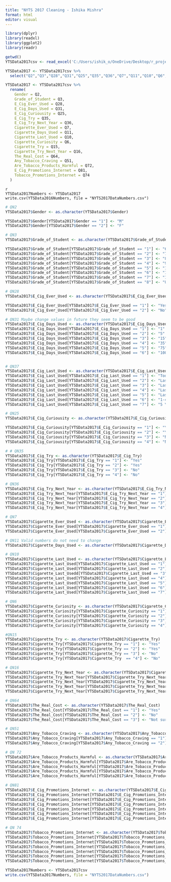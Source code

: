 ---
title: "NYTS 2017 Cleaning - Ishika Mishra"
format: html
editor: visual
---

```{r library}
library(dplyr)
library(readxl)
library(ggplot2)
library(readr)
```

```{r setup}
getwd()
YTSData2017csv <- read_excel('C:/Users/ishik_o/OneDrive/Desktop/r_projects/YTS16_18_21/nyts2017.xlsx')
```

```{r renamecol}
YTSData2017 <- YTSData2017csv %>% 
  select("Q2","Q3","Q28","Q31","Q25","Q35","Q36","Q7","Q11","Q10","Q6","Q15","Q16","Q64","Q51","Q72","Q81","Q74")

YTSData2017 <- YTSData2017csv %>%
  rename(
    Gender = Q2,
    Grade_of_Student = Q3,
    E_Cig_Ever_Used = Q28,
    E_Cig_Days_Used = Q31,
    E_Cig_Curiousity = Q25,
    E_Cig_Try = Q35,
    E_Cig_Try_Next_Year = Q36,
    Cigarette_Ever_Used = Q7,
    Cigarette_Days_Used = Q11,
    Cigarette_Last_Used = Q10,
    Cigarette_Curiosity = Q6,
    Cigarette_Try = Q15,
    Cigarette_Try_Next_Year = Q16,
    The_Real_Cost = Q64,
    Any_Tobacco_Craving = Q51,
    Are_Tobacco_Products_Harmful = Q72,
    E_Cig_Promotions_Internet = Q81,
    Tobacco_Promotions_Internet = Q74
  )

```

```         
{r Duplicating and saving new dataset}
YTSData2017Numbers <- YTSData2017
write.csv(YTSData2016Numbers, file = "NYTS2017DataNumbers.csv")
```

```{r}
# QN2
YTSData2017$Gender <- as.character(YTSData2017$Gender)

YTSData2017$Gender[YTSData2017$Gender == "1"] <- "M"
YTSData2017$Gender[YTSData2017$Gender == "2"] <- "F"

# QN3
YTSData2017$Grade_of_Student <- as.character(YTSData2017$Grade_of_Student)

YTSData2017$Grade_of_Student[YTSData2017$Grade_of_Student == "1"] <- "6th"
YTSData2017$Grade_of_Student[YTSData2017$Grade_of_Student == "2"] <- "7th"
YTSData2017$Grade_of_Student[YTSData2017$Grade_of_Student == "3"] <- "8th"
YTSData2017$Grade_of_Student[YTSData2017$Grade_of_Student == "4"] <- "9th"
YTSData2017$Grade_of_Student[YTSData2017$Grade_of_Student == "5"] <- "10th"
YTSData2017$Grade_of_Student[YTSData2017$Grade_of_Student == "6"] <- "11th"
YTSData2017$Grade_of_Student[YTSData2017$Grade_of_Student == "7"] <- "12th"
YTSData2017$Grade_of_Student[YTSData2017$Grade_of_Student == "8"] <- "Unplaced"

# QN28
YTSData2017$E_Cig_Ever_Used <- as.character(YTSData2017$E_Cig_Ever_Used)

YTSData2017$E_Cig_Ever_Used[YTSData2017$E_Cig_Ever_Used == "1"] <- "Yes"
YTSData2017$E_Cig_Ever_Used[YTSData2017$E_Cig_Ever_Used == "2"] <- "No"

# QN31 Maybe change values in future they seem to be good
YTSData2017$E_Cig_Days_Used <- as.character(YTSData2017$E_Cig_Days_Used)
YTSData2017$E_Cig_Days_Used[YTSData2017$E_Cig_Days_Used == "1"] <- "1"
YTSData2017$E_Cig_Days_Used[YTSData2017$E_Cig_Days_Used == "2"] <- "5"
YTSData2017$E_Cig_Days_Used[YTSData2017$E_Cig_Days_Used == "3"] <- "15"
YTSData2017$E_Cig_Days_Used[YTSData2017$E_Cig_Days_Used == "4"] <- "35"
YTSData2017$E_Cig_Days_Used[YTSData2017$E_Cig_Days_Used == "5"] <- "75"
YTSData2017$E_Cig_Days_Used[YTSData2017$E_Cig_Days_Used == "6"] <- "100"


# QN37
YTSData2017$E_Cig_Last_Used <- as.character(YTSData2017$E_Cig_Last_Used)
YTSData2017$E_Cig_Last_Used[YTSData2017$E_Cig_Last_Used == "1"] <- "Today"
YTSData2017$E_Cig_Last_Used[YTSData2017$E_Cig_Last_Used == "2"] <- "Last 7 Days"
YTSData2017$E_Cig_Last_Used[YTSData2017$E_Cig_Last_Used == "3"] <- "Last Month"
YTSData2017$E_Cig_Last_Used[YTSData2017$E_Cig_Last_Used == "4"] <- "Last 6 Months"
YTSData2017$E_Cig_Last_Used[YTSData2017$E_Cig_Last_Used == "5"] <- "Last Year"
YTSData2017$E_Cig_Last_Used[YTSData2017$E_Cig_Last_Used == "6"] <- "1-4 Years Ago"
YTSData2017$E_Cig_Last_Used[YTSData2017$E_Cig_Last_Used == "7"] <- "5 Years Ago"

# QN25
YTSData2017$E_Cig_Curiousity <- as.character(YTSData2017$E_Cig_Curiousity)

YTSData2017$E_Cig_Curiousity[YTSData2017$E_Cig_Curiousity == "1"] <- "Yes"
YTSData2017$E_Cig_Curiousity[YTSData2017$E_Cig_Curiousity == "2"] <- "Yes"
YTSData2017$E_Cig_Curiousity[YTSData2017$E_Cig_Curiousity == "3"] <- "No"
YTSData2017$E_Cig_Curiousity[YTSData2017$E_Cig_Curiousity == "4"] <- "No"

# # QN35
YTSData2017$E_Cig_Try <- as.character(YTSData2017$E_Cig_Try)
YTSData2017$E_Cig_Try[YTSData2017$E_Cig_Try == "1"] <- "Yes"
YTSData2017$E_Cig_Try[YTSData2017$E_Cig_Try == "2"] <- "Yes"
YTSData2017$E_Cig_Try[YTSData2017$E_Cig_Try == "3"] <- "No"
YTSData2017$E_Cig_Try[YTSData2017$E_Cig_Try == "4"] <- "No"

# QN36
YTSData2017$E_Cig_Try_Next_Year <- as.character(YTSData2017$E_Cig_Try_Next_Year)
YTSData2017$E_Cig_Try_Next_Year[YTSData2017$E_Cig_Try_Next_Year == "1"] <- "Yes"
YTSData2017$E_Cig_Try_Next_Year[YTSData2017$E_Cig_Try_Next_Year == "2"] <- "Yes"
YTSData2017$E_Cig_Try_Next_Year[YTSData2017$E_Cig_Try_Next_Year == "3"] <- "No"
YTSData2017$E_Cig_Try_Next_Year[YTSData2017$E_Cig_Try_Next_Year == "4"] <- "No"

# QN7
YTSData2017$Cigarette_Ever_Used <- as.character(YTSData2017$Cigarette_Ever_Used)
YTSData2017$Cigarette_Ever_Used[YTSData2017$Cigarette_Ever_Used == "1"] <- "Yes"
YTSData2017$Cigarette_Ever_Used[YTSData2017$Cigarette_Ever_Used == "2"] <- "No"

# QN11 Valid numbers do not need to change
YTSData2017$Cigarette_Days_Used <- as.character(YTSData2017$Cigarette_Days_Used)

# QN10
YTSData2017$Cigarette_Last_Used <- as.character(YTSData2017$Cigarette_Last_Used)
YTSData2017$Cigarette_Last_Used[YTSData2017$Cigarette_Last_Used == "1"]<-"Today"
YTSData2017$Cigarette_Last_Used[YTSData2017$Cigarette_Last_Used == "2"]<-"Last 7 Days"
YTSData2017$Cigarette_Last_Usedd[YTSData2017$Cigarette_Last_Used == "3"]<-"Last Month"
YTSData2017$Cigarette_Last_Used[YTSData2017$Cigarette_Last_Used == "4"]<-"Last 6 Months"
YTSData2017$Cigarette_Last_Used[YTSData2017$Cigarette_Last_Used == "5"]<-"Last Year"
YTSData2017$Cigarette_Last_Used[YTSData2017$Cigarette_Last_Used == "6"]<-"1-4 Years Ago"
YTSData2017$Cigarette_Last_Used[YTSData2017$Cigarette_Last_Used == "7"]<-"5 Years Ago"

# QN6
YTSData2017$Cigarette_Curiosity <- as.character(YTSData2017$Cigarette_Curiosity)
YTSData2017$Cigarette_Curiosity[YTSData2017$Cigarette_Curiosity == "1"] <- "Yes"
YTSData2017$Cigarette_Curiosity[YTSData2017$Cigarette_Curiosity == "2"] <- "Yes"
YTSData2017$Cigarette_Curiosity[YTSData2017$Cigarette_Curiosity == "3"] <- "No"
YTSData2017$Cigarette_Curiosity[YTSData2017$Cigarette_Curiosity == "4"] <- "No"

#QN15
YTSData2017$Cigarette_Try <- as.character(YTSData2017$Cigarette_Try)
YTSData2017$Cigarette_Try[YTSData2017$Cigarette_Try == "1"] <- "Yes"
YTSData2017$Cigarette_Try[YTSData2017$Cigarette_Try == "2"] <- "Yes"
YTSData2017$Cigarette_Try[YTSData2017$Cigarette_Try == "3"] <- "No"
YTSData2017$Cigarette_Try[YTSData2017$Cigarette_Try  == "4"] <- "No"

# QN16
YTSData2017$Cigarette_Try_Next_Year <- as.character(YTSData2017$Cigarette_Try_Next_Year)
YTSData2017$Cigarette_Try_Next_Year[YTSData2017$Cigarette_Try_Next_Year == "1"] <- "Yes"
YTSData2017$Cigarette_Try_Next_Year[YTSData2017$Cigarette_Try_Next_Year == "2"] <- "Yes"
YTSData2017$Cigarette_Try_Next_Year[YTSData2017$Cigarette_Try_Next_Year == "3"] <- "No"
YTSData2017$Cigarette_Try_Next_Year[YTSData2017$Cigarette_Try_Next_Year  == "4"] <- "No"

# QN64
YTSData2017$The_Real_Cost <- as.character(YTSData2017$The_Real_Cost)
YTSData2017$The_Real_Cost[YTSData2017$The_Real_Cost == "1"] <- "Yes"
YTSData2017$The_Real_Cost[YTSData2017$The_Real_Cost == "2"] <- "No"
YTSData2017$The_Real_Cost[YTSData2017$The_Real_Cost == "3"] <- "Not sure"

# QN51
YTSData2017$Any_Tobacco_Craving <- as.character(YTSData2017$Any_Tobacco_Craving)
YTSData2017$Any_Tobacco_Craving[YTSData2017$Any_Tobacco_Craving == "1"] <- "Yes"
YTSData2017$Any_Tobacco_Craving[YTSData2017$Any_Tobacco_Craving == "2"] <- "No"

# QN 72
YTSData2017$Are_Tobacco_Products_Harmful <- as.character(YTSData2017$Are_Tobacco_Products_Harmful)
YTSData2017$Are_Tobacco_Products_Harmful[YTSData2017$Are_Tobacco_Products_Harmful == "1"] <- "Yes"
YTSData2017$Are_Tobacco_Products_Harmful[YTSData2017$Are_Tobacco_Products_Harmful == "2"] <- "Yes"
YTSData2017$Are_Tobacco_Products_Harmful[YTSData2017$Are_Tobacco_Products_Harmful == "3"] <- "No"
YTSData2017$Are_Tobacco_Products_Harmful[YTSData2017$Are_Tobacco_Products_Harmful == "4"] <- "No"

# QN81
YTSData2017$E_Cig_Promotions_Internet <- as.character(YTSData2017$E_Cig_Promotions_Internet)
YTSData2017$E_Cig_Promotions_Internet[YTSData2017$E_Cig_Promotions_Internet == "1"] <- "I do not use the internet"
YTSData2017$E_Cig_Promotions_Internet[YTSData2017$E_Cig_Promotions_Internet == "2"] <- "Never"
YTSData2017$E_Cig_Promotions_Internet[YTSData2017$E_Cig_Promotions_Internet == "3"] <- "Rarely"
YTSData2017$E_Cig_Promotions_Internet[YTSData2017$E_Cig_Promotions_Internet == "4"] <- "Sometimes"
YTSData2017$E_Cig_Promotions_Internet[YTSData2017$E_Cig_Promotions_Internet == "5"] <- "Most of the time"
YTSData2017$E_Cig_Promotions_Internet[YTSData2017$E_Cig_Promotions_Internet == "6"] <- "Always"

# QN 74
YTSData2017$Tobacco_Promotions_Internet <- as.character(YTSData2017$Tobacco_Promotions_Internet)
YTSData2017$Tobacco_Promotions_Internet[YTSData2017$Tobacco_Promotions_Internet == "1"] <- "I do not use the internet"
YTSData2017$Tobacco_Promotions_Internet[YTSData2017$Tobacco_Promotions_Internet == "2"] <- "Never"
YTSData2017$Tobacco_Promotions_Internet[YTSData2017$Tobacco_Promotions_Internet == "3"] <- "Rarely"
YTSData2017$Tobacco_Promotions_Internet[YTSData2017$Tobacco_Promotions_Internet == "4"] <- "Sometimes"
YTSData2017$Tobacco_Promotions_Internet[YTSData2017$Tobacco_Promotions_Internet == "5"] <- "Most of the time"
YTSData2017$Tobacco_Promotions_Internet[YTSData2017$Tobacco_Promotions_Internet == "6"] <- "Always"

```

```{r Duplicating and saving new dataset}
YTSData2017Numbers <- YTSData2017csv
write.csv(YTSData2017Numbers, file = "NYTS2017DataNumbers.csv")
```
